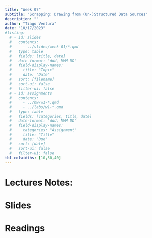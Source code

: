 ```yaml
---
title: "Week 07"
subtitle: "Scrapping: Drawing from (Un-)Structured Data Sources"
description: ""
author: "Tiago Ventura"
date: "10/17/2023"
#listing:
  # - id: slides
  #   contents:
  #     - ../slides/week-01/*.qmd
  #   type: table
  #   fields: [title, date]
  #   date-format: "ddd, MMM DD"
  #   field-display-names:
  #     title: "Topic"
  #     date: "Date"
  #   sort: [filename]
  #   sort-ui: false
  #   filter-ui: false
  # - id: assignments
  #   contents:
  #     - ../hw/w1-*.qmd
  #     - ../labs/w1-*.qmd
  #   type: table
  #   fields: [categories, title, date]
  #   date-format: "ddd, MMM DD"
  #   field-display-names:
  #     categories: "Assignment"
  #     title: "Title"
  #     date: "Due"
  #   sort: [date]
  #   sort-ui: false
  #   filter-ui: false
tbl-colwidths: [10,50,40]
---
```


# Lectures Notes:

# Slides

# Readings

<!-- https://www.wired.com/story/reddit-api-changes-ai-labor/ -->

<!-- https://www.varonis.com/blog/what-is-oauth -->

<!-- https://dl.acm.org/doi/pdf/10.1145/3290605.3300683 -->

<!-- https://dl.acm.org/doi/pdf/10.1145/3290605.3300683 -->

<!-- https://arxiv.org/abs/2203.10666 -->

